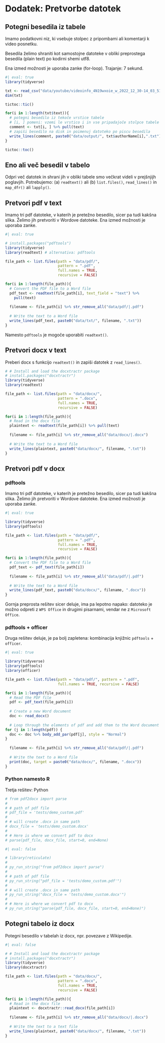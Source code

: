 # Dodatek: Pretvorbe datotek

## Potegni besedila iz tabele

Imamo podatkovni niz, ki vsebuje stolpec z pripombami ali komentarji k video posnetku. 

Besedila želimo shraniti kot samostojne datoteke v obliki preprostega besedila (plain text) po kodirni shemi utf8. 

Ena izmed možnosti je uporaba zanke (for-loop). Trajanje: 7 sekund. 

```r
#| eval: true
library(tidyverse)

txt <- read_csv("data/youtube/videoinfo_4N19wxoie_w_2022_12_30-14_03_51_comments.csv")
dim(txt)

tictoc::tic()

for(i in 1:length(txt$text)){
  # potegni besedilo iz tekoče vrstice tabele
  # [i, ] pomeni: vzemi le vrstico i in vse pripadajoče stolpce tabele
  comment <- txt[i, ] %>% pull(text)
  # zapiši besedilo na disk in poimenuj datoteko po piscu besedila
  write_lines(comment, paste0("data/output/", txt$authorName[i],".txt"))
}

tictoc::toc()
```

## Eno ali več besedil v tabelo

Odpri več datotek in shrani jih v obliki tabele smo večkrat videli v prejšnjijh poglavjih. Potrebujemo: 
(a) `readtext()` ali 
(b) `list.files()`, `read_lines()` in `map_dfr()` ali `lapply()`.


## Pretvori pdf v text

Imamo tri pdf datoteke, v katerih je pretežno besedilo, sicer pa tudi kakšna slika. Želimo jih pretvoriti v Wordove datoteke. Ena izmed možnosti je uporaba zanke. 

```r
#| eval: true

# install.packages("pdftools")
library(tidyverse)
library(readtext) # alternativa: pdftools

file_path <- list.files(path = "data/pdf/", 
                        pattern = ".pdf", 
                        full.names = TRUE, 
                        recursive = FALSE)

for(i in 1:length(file_path)){
  # Convert the PDF file to a Word file
  pdf_text <- readtext(file_path[i], text_field = "text") %>% 
    pull(text)
  
  filename <- file_path[i] %>% str_remove_all("data/pdf/|.pdf")
  
  # Write the text to a Word file
  write_lines(pdf_text, paste0("data/txt/", filename, ".txt"))
}

```

Namesto `pdftools` je mogoče uporabiti `readtext()`.

## Pretvori docx v text

Preberi docx s funkcijo `readtext()` in zapiši datotek z `read_lines()`.

```r
# # Install and load the docxtractr package
# install.packages("docxtractr")
library(tidyverse)
library(readtext)

file_path <- list.files(path = "data/docx/", 
                        pattern = ".docx", 
                        full.names = TRUE, 
                        recursive = FALSE)

for(i in 1:length(file_path)){
  # Read in the docx file
  plaintext <- readtext(file_path[i]) %>% pull(text)
  
  filename <- file_path[i] %>% str_remove_all("data/docx/|.docx")
  
  # Write the text to a Word file
  write_lines(plaintext, paste0("data/docx/", filename, ".txt"))
}

```


## Pretvori pdf v docx

### pdftools

Imamo tri pdf datoteke, v katerih je pretežno besedilo, sicer pa tudi kakšna slika. Želimo jih pretvoriti v Wordove datoteke. Ena izmed možnosti je uporaba zanke. 

```r
#| eval: true

library(tidyverse)
library(pdftools)

file_path <- list.files(path = "data/pdf/", 
                        pattern = ".pdf", 
                        full.names = TRUE, 
                        recursive = FALSE)

for(i in 1:length(file_path)){
  # Convert the PDF file to a Word file
  pdf_text <- pdf_text(file_path[i])
  
  filename <- file_path[i] %>% str_remove_all("data/pdf/|.pdf")
  
  # Write the text to a Word file
  write_lines(pdf_text, paste0("data/docx/", filename, ".docx"))
}

```

Gornja preprosta rešitev sicer deluje, ima pa lepotno napako: datoteko je možno odpreti z `WPS Office` in drugimi pisarnami, vendar ne z `Microsoft Office`. 

### pdftools + officer

Druga rešitev deluje, je pa bolj zapletena: kombinacija knjižnic `pdftools` + `officer`. 

```r
#| eval: true

library(tidyverse)
library(pdftools)
library(officer)

file_path <- list.files(path = "data/pdf/", pattern = ".pdf", 
                        full.names = TRUE, recursive = FALSE)

for(i in 1:length(file_path)){
  # Read the PDF file
  pdf <- pdf_text(file_path[i])
  
  # Create a new Word document
  doc <- read_docx()
  
  # Loop through the elements of pdf and add them to the Word document
for (j in 1:length(pdf)) {
  doc <- doc %>% body_add_par(pdf[j], style = "Normal")
}
  
  filename <- file_path[i] %>% str_remove_all("data/pdf/|.pdf")
  
  # Write the text to a Word file
  print(doc, target = paste0("data/docx/", filename, ".docx"))
}

```

### Python namesto R

Tretja rešitev: Python

```python
# from pdf2docx import parse
# 
# # path of pdf file
# pdf_file = 'tests/demo_custom.pdf'
# 
# # will create .docx in same path
# docx_file = 'tests/demo_custom.docx'
# 
# # Here is where we convert pdf to docx
# parse(pdf_file, docx_file, start=0, end=None)
```


```r
#| eval: false

# library(reticulate)
# 
# py_run_string("from pdf2docx import parse")
# 
# # path of pdf file
# py_run_string("pdf_file = 'tests/demo_custom.pdf'")
# 
# # will create .docx in same path
# py_run_string("docx_file = 'tests/demo_custom.docx'")
# 
# # Here is where we convert pdf to docx
# py_run_string("parse(pdf_file, docx_file, start=0, end=None)")
```


## Potegni tabelo iz docx

Potegni besedilo v tabelah iz docx, npr. povezave z Wikipedije. 

```r
#| eval: false

# # Install and load the docxtractr package
# install.packages("docxtractr")
library(tidyverse)
library(docxtractr)

file_path <- list.files(path = "data/docx/", 
                        pattern = ".docx", 
                        full.names = TRUE, 
                        recursive = FALSE)

for(i in 1:length(file_path)){
  # Read in the docx file
  plaintext <- docxtractr::read_docx(file_path[i])
  
  filename <- file_path[i] %>% str_remove_all("data/docx/|.docx")
  
  # Write the text to a text file
  write_lines(plaintext, paste0("data/docx/", filename, ".txt"))
}
```

